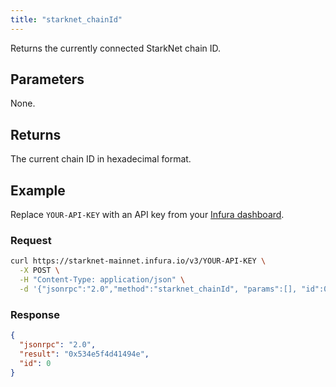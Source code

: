 ```yaml
---
title: "starknet_chainId"
---
```



Returns the currently connected StarkNet chain ID.

## Parameters

None.

## Returns

The current chain ID in hexadecimal format.

## Example

Replace `YOUR-API-KEY` with an API key from your [Infura dashboard](https://infura.io/dashboard).

### Request

<Tabs>
<TabItem value="cURL">

```bash
curl https://starknet-mainnet.infura.io/v3/YOUR-API-KEY \
  -X POST \
  -H "Content-Type: application/json" \
  -d '{"jsonrpc":"2.0","method":"starknet_chainId", "params":[], "id":0}'
```

</TabItem>
</Tabs>

### Response

<Tabs>
<TabItem value="JSON">

```json
{
  "jsonrpc": "2.0",
  "result": "0x534e5f4d41494e",
  "id": 0
}
```

</TabItem>
</Tabs>

